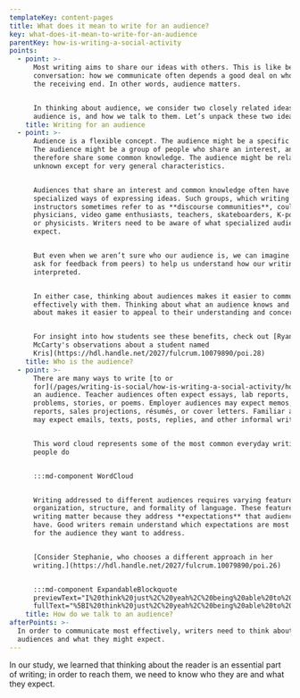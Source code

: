 ```yaml
---
templateKey: content-pages
title: What does it mean to write for an audience?
key: what-does-it-mean-to-write-for-an-audience
parentKey: how-is-writing-a-social-activity
points:
  - point: >-
      Most writing aims to share our ideas with others. This is like being in a
      conversation: how we communicate often depends a good deal on who is on
      the receiving end. In other words, audience matters.


      In thinking about audience, we consider two closely related ideas: who the
      audience is, and how we talk to them. Let’s unpack these two ideas.
    title: Writing for an audience
  - point: >-
      Audience is a flexible concept. The audience might be a specific person.
      The audience might be a group of people who share an interest, and
      therefore share some common knowledge. The audience might be relatively
      unknown except for very general characteristics.


      Audiences that share an interest and common knowledge often have
      specialized ways of expressing ideas. Such groups, which writing
      instructors sometimes refer to as **discourse communities**, could include
      physicians, video game enthusiasts, teachers, skateboarders, K-pop fans,
      or physicists. Writers need to be aware of what specialized audiences
      expect.


      But even when we aren’t sure who our audience is, we can imagine them (or
      ask for feedback from peers) to help us understand how our writing is
      interpreted.


      In either case, thinking about audiences makes it easier to communicate
      effectively with them. Thinking about what an audience knows and cares
      about makes it easier to appeal to their understanding and concerns.


      For insight into how students see these benefits, check out [Ryan
      McCarty's observations about a student named
      Kris](https://hdl.handle.net/2027/fulcrum.10079890/poi.28)
    title: Who is the audience?
  - point: >-
      There are many ways to write [to or
      for](/pages/writing-is-social/how-is-writing-a-social-activity/how-do-writers-respond-to-audience-expectations/#are-we-writing-to-or-for-audiences)
      an audience. Teacher audiences often expect essays, lab reports, math
      problems, stories, or poems. Employer audiences may expect memos, patient
      reports, sales projections, résumés, or cover letters. Familiar audiences
      may expect emails, texts, posts, replies, and other informal writing.


      This word cloud represents some of the most common everyday writing that
      people do


      :::md-component WordCloud


      Writing addressed to different audiences requires varying features of
      organization, structure, and formality of language. These features of
      writing matter because they address **expectations** that audiences may
      have. Good writers remain understand which expectations are most relevant
      for the audience they want to address.


      [Consider Stephanie, who chooses a different approach in her
      writing.](https://hdl.handle.net/2027/fulcrum.10079890/poi.26)


      :::md-component ExpandableBlockquote
      previewText="I%20think%20just%2C%20yeah%2C%20being%20able%20to%20shape%20my%20ideas%20independently%u2014that%u2019s%20really%20how%20they%20affected%20me%u2026"
      fullText="%5BI%20think%20just%2C%20yeah%2C%20being%20able%20to%20shape%20my%20ideas%20independently%u2014that%u2019s%20really%20how%20they%20affected%20me%20as%20far%20as%2C%20as%20I%20practiced%20and%20as%20I%20became%20more%20confident%20as%20a%20writer%2C%20I%20was%20also%20becoming%20more%20independent%2C%20especially%20in%20the%20ideas%2C%20where%20I%u2019m%20not%20afraid%20to%20take%20a%20different%20stance%20than%20a%20professor%2C%20and%20say%2C%20%u201CHey%2C%20maybe%20you%20are%20wrong%20in%20this.%u201D%20I%u2019m%20not%20gonna%20change%20%20your%20%20opinion%2C%20%20but%2C%20%20hey%2C%20%20let%u2019s%20%20pretend%20that%20%20you%20%20would%20%20for%20%20a%20%20second.%20That%20independence%20has%20really%20helped%22%20%28107%29.%5D%28https%3A//hdl.handle.net/2027/fulcrum.10079890/poi.26%29"
    title: How do we talk to an audience?
afterPoints: >-
  In order to communicate most effectively, writers need to think about their
  audiences and what they might expect.
---
```

In our study, we learned that thinking about the reader is an essential part of writing; in order to reach them, we need to know who they are and what they expect.
